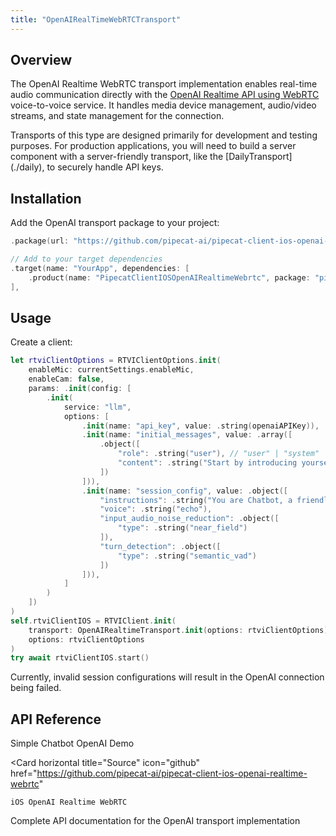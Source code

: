 ```yaml
---
title: "OpenAIRealTimeWebRTCTransport"
---
```


## Overview

The OpenAI Realtime WebRTC transport implementation enables real-time audio communication directly with the [OpenAI Realtime API using WebRTC](https://platform.openai.com/docs/guides/realtime-webrtc) voice-to-voice service.
It handles media device management, audio/video streams, and state management for the connection.

<Note>
  Transports of this type are designed primarily for development and testing
  purposes. For production applications, you will need to build a server
  component with a server-friendly transport, like the
  [DailyTransport](./daily), to securely handle API keys.
</Note>

## Installation

Add the OpenAI transport package to your project:

```swift
.package(url: "https://github.com/pipecat-ai/pipecat-client-ios-openai-realtime.git", from: "0.0.1"),

// Add to your target dependencies
.target(name: "YourApp", dependencies: [
    .product(name: "PipecatClientIOSOpenAIRealtimeWebrtc", package: "pipecat-client-ios-openai-realtime")
],
```

## Usage

Create a client:

```swift
let rtviClientOptions = RTVIClientOptions.init(
    enableMic: currentSettings.enableMic,
    enableCam: false,
    params: .init(config: [
        .init(
            service: "llm",
            options: [
                .init(name: "api_key", value: .string(openaiAPIKey)),
                .init(name: "initial_messages", value: .array([
                    .object([
                        "role": .string("user"), // "user" | "system"
                        "content": .string("Start by introducing yourself.")
                    ])
                ])),
                .init(name: "session_config", value: .object([
                    "instructions": .string("You are Chatbot, a friendly and helpful assistant who provides useful information, including weather updates."),
                    "voice": .string("echo"),
                    "input_audio_noise_reduction": .object([
                        "type": .string("near_field")
                    ]),
                    "turn_detection": .object([
                        "type": .string("semantic_vad")
                    ])
                ])),
            ]
        )
    ])
)
self.rtviClientIOS = RTVIClient.init(
    transport: OpenAIRealtimeTransport.init(options: rtviClientOptions),
    options: rtviClientOptions
)
try await rtviClientIOS.start()
```

<Note type="warning">
  Currently, invalid session configurations will result in the OpenAI connection being failed.
</Note>

## API Reference

<CardGroup cols={2}>
  <Card
    horizontal
    title="Demo"
    icon="play"
    href="https://github.com/pipecat-ai/pipecat-client-ios-openai-realtime-webrtc-demo"
  >
    Simple Chatbot OpenAI Demo
  </Card>

  <Card
    horizontal
    title="Source"
    icon="github"
    href="https://github.com/pipecat-ai/pipecat-client-ios-openai-realtime-webrtc"
  >
    iOS OpenAI Realtime WebRTC
  </Card>
</CardGroup>
<Card
  title="Pipecat iOS Client Reference"
  icon="book-open"
  href="https://docs-ios.pipecat.ai/PipecatClientIOSOpenAIRealtimeWebrtc/documentation/pipecatclientiosopenairealtimewebrtc"
>
  Complete API documentation for the OpenAI transport implementation
</Card>

